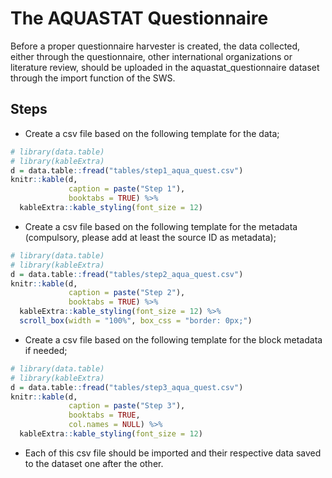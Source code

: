 # **The AQUASTAT Questionnaire** {#AquastatQuestionnaire}

<!--The **faoswsAquastatQuestionnaire** is essentially a data harvester. It converts countries to m49 and flags to the SWS flag system.-->
Before a proper questionnaire harvester is created, the data collected, either through the questionnaire, other international organizations or literature review, should be uploaded in the aquastat_questionnaire dataset through the import function of the SWS.


<!--```{r  aquastatQuest, echo=FALSE, out.width="75%", fig.align="center", fig.show='hold', fig.cap='Workflow of the faoswsAquastatQuestionnaire module'}
knitr::include_graphics("images/faoswsAquastatQuestionnaire.png")

```-->


## **Steps**

<!--The module is straightforward and executes only two process.

- Country code to M49;
- Flags to SWS flag system.-->

- Create a csv file based on the following template for the data;


```r
# library(data.table)
# library(kableExtra)
d = data.table::fread("tables/step1_aqua_quest.csv")
knitr::kable(d,   
             caption = paste("Step 1"),
             booktabs = TRUE) %>%
  kableExtra::kable_styling(font_size = 12)
```


- Create a csv file based on the following template for the metadata (compulsory, please add at least the source ID as metadata);

```r
# library(data.table)
# library(kableExtra)
d = data.table::fread("tables/step2_aqua_quest.csv")
knitr::kable(d,   
             caption = paste("Step 2"),
             booktabs = TRUE) %>%
  kableExtra::kable_styling(font_size = 12) %>% 
  scroll_box(width = "100%", box_css = "border: 0px;")
```


- Create a csv file based on the following template for the block metadata if needed;

```r
# library(data.table)
# library(kableExtra)
d = data.table::fread("tables/step3_aqua_quest.csv")
knitr::kable(d,   
             caption = paste("Step 3"),
             booktabs = TRUE, 
             col.names = NULL) %>%
  kableExtra::kable_styling(font_size = 12)
```

- Each of this csv file should be imported and their respective data saved to the dataset one after the other.

<!--## **Running the module**

1. Log in the SWS;

2. Click on **New Query**;

3. Select **AQUASTAT domain** and **Aquastat Questionnaire dataset**;

4. Select whatever geographicM49Area, aquastatElement, and timePointYears;
<br>
```r
knitr::include_graphics("images/faoswsAquastatQuestionnaire_query.png")
```
<br>
5. Run the query and you may get an empty session (if there are no data for what you have selected);
<br>
```r
knitr::include_graphics("images/faoswsAquastatQuest_empty.png")
```
<br>

6. Click on **Run plugin** on the top-right;

7. Select the **faoswsAquastatQuestionnaire** module and click on **Run plugin**;

<br>
```r
knitr::include_graphics("images/aqua_quest_plugin.png")
```
<br>
8. Wait for the results to appear in the session;
```r
knitr::include_graphics("images/aqua_quest_run.png")
```
<br>

9. Click on **Save to dataset**;-->

